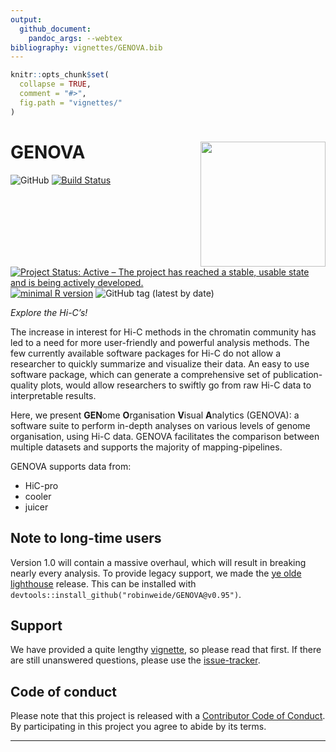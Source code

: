 ```yaml
---
output: 
  github_document:
    pandoc_args: --webtex
bibliography: vignettes/GENOVA.bib
---
```


<!-- README.md is generated from README.Rmd. Please edit that file -->

```r
knitr::opts_chunk$set(
  collapse = TRUE,
  comment = "#>",
  fig.path = "vignettes/"
)
```

# GENOVA <img src="vignettes/logo_GENOVA.png" align="right" alt="" width="200" />

![GitHub](https://img.shields.io/github/license/robinweide/GENOVA?color=succes?branch=dev)
[![Build Status](https://travis-ci.org/robinweide/tagmeppr.svg?branch=master)](https://travis-ci.org/robinweide/GENOVA)
[![Project Status: Active – The project has reached a stable, usable state and is being actively developed.](https://www.repostatus.org/badges/latest/active.svg)](https://www.repostatus.org/#active)
[![minimal R version](https://img.shields.io/badge/R%3E%3D-3.4.4-succes.svg)](https://cran.r-project.org/)
![GitHub tag (latest by date)](https://img.shields.io/github/v/tag/robinweide/GENOVA?color=succes)

*Explore the Hi-C's!*

The increase in interest for Hi-C methods in the chromatin community has led to a need for more user-friendly and powerful analysis methods. The few currently available software packages for Hi-C do not allow a researcher to quickly summarize and visualize their data. An easy to use software package, which can generate a comprehensive set of publication-quality plots, would allow researchers to swiftly go from raw Hi-C data to interpretable results. 

Here, we present **GEN**ome **O**rganisation **V**isual **A**nalytics (GENOVA): a software suite to perform in-depth analyses on various levels of genome organisation, using Hi-C data. GENOVA facilitates the comparison between multiple datasets and supports the majority of mapping-pipelines.

GENOVA supports data from:

- HiC-pro
- cooler
- juicer

## Note to long-time users
Version 1.0 will contain a massive overhaul, which will result in breaking nearly every analysis. To provide legacy support, we made the [ye olde lighthouse](https://github.com/robinweide/GENOVA/releases/tag/v0.95) release. This can be installed with `devtools::install_github("robinweide/GENOVA@v0.95")`.

## Support
We have provided a quite lengthy [vignette](https://github.com/robinweide/GENOVA/blob/master/vignettes/GENOVA_vignette.pdf), so please read that first. If there are still unanswered questions, please use the [issue-tracker](https://github.com/robinweide/GENOVA/issues).


## Code of conduct

Please note that this project is released with a [Contributor Code of Conduct](.github/CODE_OF_CONDUCT.md). By participating in this project you agree to abide by its terms.

---



